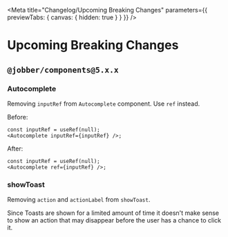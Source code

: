 
<Meta
  title="Changelog/Upcoming Breaking Changes"
  parameters={{ previewTabs: { canvas: { hidden: true } } }}
/>

# Upcoming Breaking Changes

## `@jobber/components@5.x.x`

### Autocomplete

Removing `inputRef` from `Autocomplete` component. Use `ref` instead.

Before:

```tsx
const inputRef = useRef(null);
<Autocomplete inputRef={inputRef} />;
```

After:

```tsx
const inputRef = useRef(null);
<Autocomplete ref={inputRef} />;
```

### showToast

Removing `action` and `actionLabel` from `showToast`.

Since Toasts are shown for a limited amount of time it doesn't make sense to
show an action that may disappear before the user has a chance to click it.
